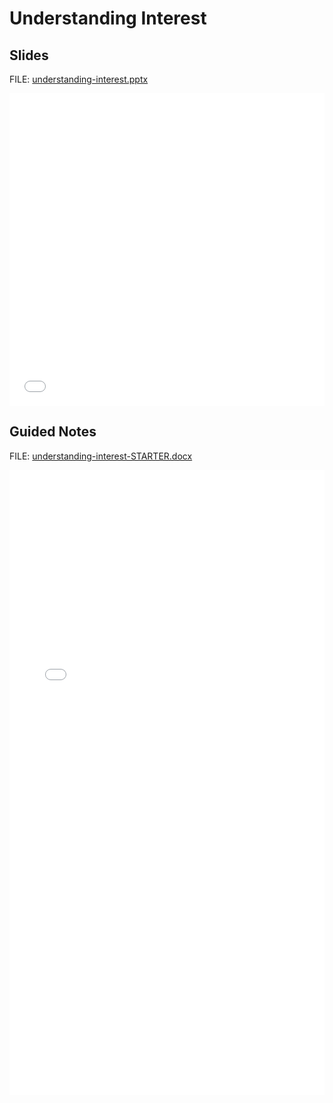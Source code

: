 # Understanding Interest {.unnumbered}

## Slides

FILE: [understanding-interest.pptx](https://github.com/coltongearhart/math125/blob/main/finance/understanding-interest.pptx)

<embed src="finance/understanding-interest.pdf" type="application/pdf" width="100%" height="500px"></embed>

## Guided Notes

FILE: [understanding-interest-STARTER.docx](https://github.com/coltongearhart/math125/blob/main/finance/understanding-interest-STARTER.docx)

<embed src="finance/understanding-interest-COMPLETED.pdf" type="application/pdf" width="100%" height="1000px"></embed>
